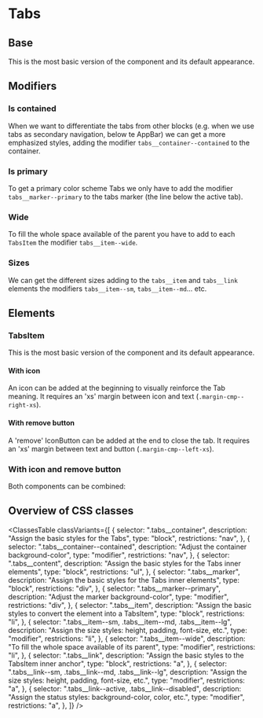 

<Meta of={Stories} />

# Tabs

## Base

This is the most basic version of the component and its default appearance.

<Canvas of={Stories.Basic} />

## Modifiers

### Is contained

When we want to differentiate the tabs from other blocks (e.g. when we use tabs
as secondary navigation, below te AppBar) we can get a more emphasized styles,
adding the modifier `tabs__container--contained` to the container.

<Canvas of={Stories.Contained} />

### Is primary

To get a primary color scheme Tabs we only have to add the modifier `tabs__marker--primary` to
the tabs marker (the line below the active tab).

<Canvas of={Stories.Primary} />

### Wide

To fill the whole space available of the parent you have to add to each `TabsItem` the modifier `tabs__item--wide`.

<Canvas of={Stories.Wide} />

### Sizes

We can get the different sizes adding to the `tabs__item` and `tabs__link` elements
the modifiers `tabs__item--sm`, `tabs__item--md`... etc.

<Canvas of={Stories.Sizes} />

## Elements

### TabsItem

This is the most basic version of the component and its default appearance.

<Canvas of={Stories.TabsItemBase} />

#### With icon

An icon can be added at the beginning to visually reinforce the Tab meaning. It
requires an 'xs' margin between icon and text (`.margin-cmp--right-xs`).

<Canvas of={Stories.TabsItemIcon} />

#### With remove button

A 'remove' IconButton can be added at the end to close the tab. It requires an
'xs' margin between text and button (`.margin-cmp--left-xs`).

<Canvas of={Stories.TabsItemRemove} />

### With icon and remove button

Both components can be combined:

<Canvas of={Stories.TabsItemIconAndRemove} />

## Overview of CSS classes

<ClassesTable
  classVariants={[
    {
      selector: ".tabs__container",
      description: "Assign the basic styles for the Tabs",
      type: "block",
      restrictions: "nav",
    },
    {
      selector: ".tabs__container--contained",
      description: "Adjust the container background-color",
      type: "modifier",
      restrictions: "nav",
    },
    {
      selector: ".tabs__content",
      description: "Assign the basic styles for the Tabs inner elements",
      type: "block",
      restrictions: "ul",
    },
    {
      selector: ".tabs__marker",
      description: "Assign the basic styles for the Tabs inner elements",
      type: "block",
      restrictions: "div",
    },
    {
      selector: ".tabs__marker--primary",
      description: "Adjust the marker background-color",
      type: "modifier",
      restrictions: "div",
    },
    {
      selector: ".tabs__item",
      description:
        "Assign the basic styles to convert the element into a TabsItem",
      type: "block",
      restrictions: "li",
    },
    {
      selector: ".tabs__item--sm, .tabs__item--md, .tabs__item--lg",
      description: "Assign the size styles: height, padding, font-size, etc.",
      type: "modifier",
      restrictions: "li",
    },
    {
      selector: ".tabs__item--wide",
      description: "To fill the whole space available of its parent",
      type: "modifier",
      restrictions: "li",
    },
    {
      selector: ".tabs__link",
      description: "Assign the basic styles to the TabsItem inner anchor",
      type: "block",
      restrictions: "a",
    },
    {
      selector: ".tabs__link--sm, .tabs__link--md, .tabs__link--lg",
      description: "Assign the size styles: height, padding, font-size, etc.",
      type: "modifier",
      restrictions: "a",
    },
    {
      selector: ".tabs__link--active, .tabs__link--disabled",
      description: "Assign the status styles: background-color, color, etc.",
      type: "modifier",
      restrictions: "a",
    },
  ]}
/>
